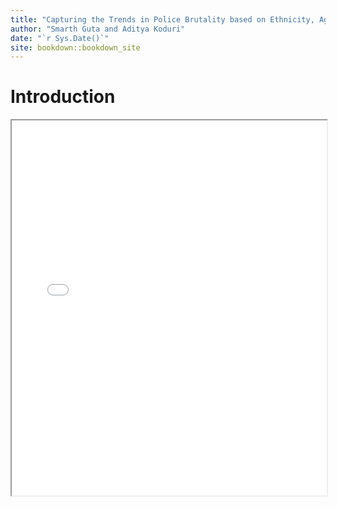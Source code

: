 ```yaml
--- 
title: "Capturing the Trends in Police Brutality based on Ethnicity, Age and Gender in NYC"
author: "Smarth Guta and Aditya Koduri"
date: "`r Sys.Date()`"
site: bookdown::bookdown_site
---
```


# Introduction

<iframe src="map.html" width="100%" height="600"></iframe>


